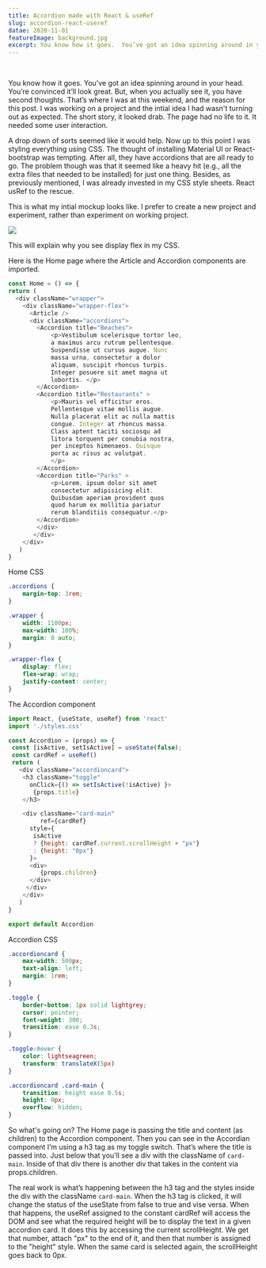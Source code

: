 ```yaml
---
title: Accordion made with React & useRef
slug: accordion-react-useref
datae: 2020-11-01
featureImage: background.jpg
excerpt: You know how it goes.  You’ve got an idea spinning around in your head. You’re convinced it’ll look great. But, when you actually see it, you have second thoughts. That’s where I was at this weekend, and the reason for this post.  I was working on project...
---
```



<RegVideo />
<br />

You know how it goes.  You’ve got an idea spinning around in your head. You’re convinced it’ll look great. But, when you actually see it, you have second thoughts. That’s where I was at this weekend, and the reason for this post.  I was working on a project and the intial idea I had wasn't turning out as expected.  The short story, it looked drab. The page had no life to it.  It needed some user interaction. 

A drop down of sorts seemed like it would help.  Now up to this point I was styling everything using CSS. The thought of installing Material UI or React-bootstrap was tempting.  After all, they have accordions that are all ready to go.  The problem though was that it seemed like a heavy hit (e.g., all the extra files that needed to be installed) for just one thing.  Besides, as previously mentioned, I was already invested in my CSS style sheets. React usRef to the rescue. 

This is what my intial mockup looks like.  I prefer to create a new project and experiment, rather than experiment on working project. 

![](./project.png)

This will explain why you see display flex in my CSS. 

Here is the Home page where the Article and Accordion components are imported. 

```js
const Home = () => {
return (
  <div className="wrapper">
    <div className="wrapper-flex">
      <Article />
      <div className="accordions">
        <Accordion title="Beaches">
            <p>Vestibulum scelerisque tortor leo, 
            a maximus arcu rutrum pellentesque. 
            Suspendisse ut cursus augue. Nunc 
            massa urna, consectetur a dolor 
            aliquam, suscipit rhoncus turpis. 
            Integer posuere sit amet magna ut 
            lobortis. </p>
        </Accordion>
        <Accordion title="Restaurants" >
            <p>Mauris vel efficitur eros. 
            Pellentesque vitae mollis augue. 
            Nulla placerat elit ac nulla mattis 
            congue. Integer at rhoncus massa. 
            Class aptent taciti sociosqu ad 
            litora torquent per conubia nostra,
            per inceptos himenaeos. Quisque 
            porta ac risus ac volutpat. 
            </p>
        </Accordion>
        <Accordion title="Parks" >
            <p>Lorem, ipsum dolor sit amet 
            consectetur adipisicing elit. 
            Quibusdam aperiam provident quos 
            quod harum ex mollitia pariatur 
            rerum blanditiis consequatur.</p>
        </Accordion>
        </div>
       </div>
    </div>
   )
}
```
Home CSS 

```css 
.accordions {
    margin-top: 3rem;
}

.wrapper {
    width: 1100px; 
    max-width: 100%;
    margin: 0 auto;
}

.wrapper-flex {
    display: flex;
    flex-wrap: wrap;
    justify-content: center;
}
```

The Accordion component 

```js
import React, {useState, useRef} from 'react'
import './styles.css'

const Accordion = (props) => {
 const [isActive, setIsActive] = useState(false);
 const cardRef = useRef()
 return (
   <div className="accordioncard">
    <h3 className="toggle"
      onClick={() => setIsActive(!isActive) }>
       {props.title}
    </h3>

    <div className="card-main" 
         ref={cardRef}
      style={
       isActive 
       ? {height: cardRef.current.scrollHeight + "px"}
       : {height: "0px"}
      }>
      <div>
         {props.children}
      </div>
     </div>
    </div>
   )
}

export default Accordion
```

Accordion CSS 

```css
.accordioncard {
    max-width: 500px;
    text-align: left;
    margin: 1rem;
}

.toggle {
    border-bottom: 1px solid lightgrey;
    cursor: pointer;
    font-weight: 300;
    transition: ease 0.3s;
}

.toggle:hover {
    color: lightseagreen;
    transform: translateX(5px)
}

.accordioncard .card-main {
    transition: height ease 0.5s;
    height: 0px;
    overflow: hidden;
}
```

So what's going on?  The Home page is passing the title and content (as children) to the Accordion component. Then you can see in the Accordian component I’m using a h3 tag as my toggle switch. That’s where the title is passed into.  Just below that you’ll see a div with the className of ```card-main```.  Inside of that div there is another div that takes in the content via props.children.

The real work is what’s happening between the h3 tag and the styles inside the div with the className ```card-main```. When the h3 tag is clicked, it will change the status of the useState from false to true and vise versa. When that happens, the useRef assigned to the constant cardRef will access the DOM and see what the required height will be to display the text in a given accordion card. It does this by accessing the current scrollHeight.  We get that number, attach "px" to the end of it, and then that number is assigned to the "height" style.  When the same card is selected again, the scrollHeight goes back to 0px. 